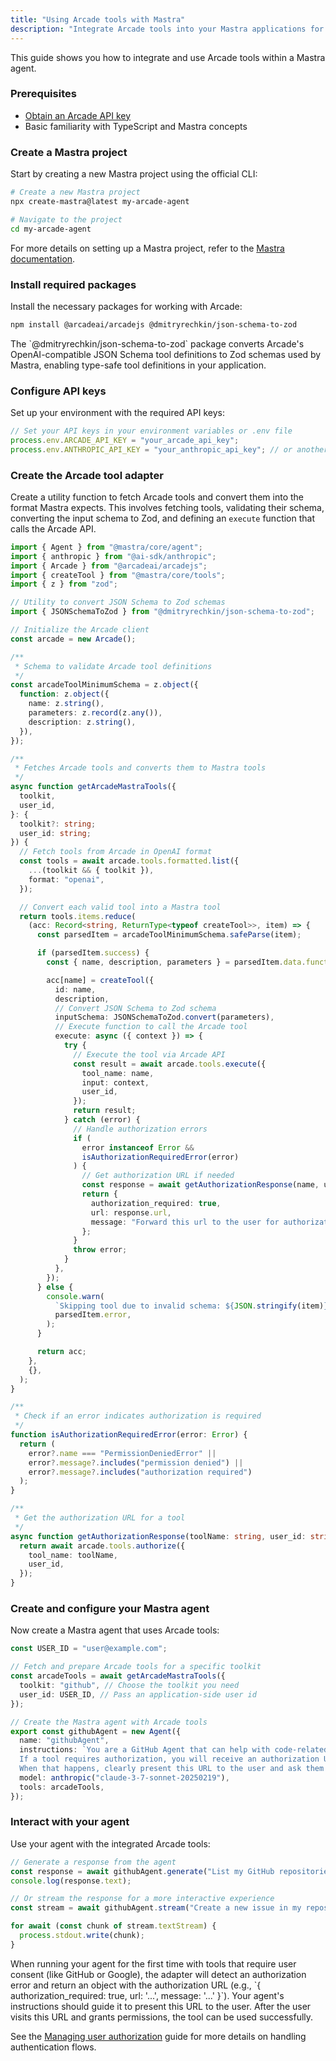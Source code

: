 ```yaml
---
title: "Using Arcade tools with Mastra"
description: "Integrate Arcade tools into your Mastra applications for basic use cases."
---
```



This guide shows you how to integrate and use Arcade tools within a Mastra agent.

<Steps>

### Prerequisites

- [Obtain an Arcade API key](/home/api-keys)
- Basic familiarity with TypeScript and Mastra concepts

### Create a Mastra project

Start by creating a new Mastra project using the official CLI:

```bash
# Create a new Mastra project
npx create-mastra@latest my-arcade-agent

# Navigate to the project
cd my-arcade-agent
```

For more details on setting up a Mastra project, refer to the [Mastra documentation](https://mastra.ai/docs/getting-started/installation).

### Install required packages

Install the necessary packages for working with Arcade:

```bash
npm install @arcadeai/arcadejs @dmitryrechkin/json-schema-to-zod
```

<Callout type="info">
  The `@dmitryrechkin/json-schema-to-zod` package converts Arcade's OpenAI-compatible JSON Schema tool definitions to Zod schemas used by Mastra, enabling type-safe tool definitions in your application.
</Callout>

### Configure API keys

Set up your environment with the required API keys:

```typescript
// Set your API keys in your environment variables or .env file
process.env.ARCADE_API_KEY = "your_arcade_api_key";
process.env.ANTHROPIC_API_KEY = "your_anthropic_api_key"; // or another supported model provider
```

### Create the Arcade tool adapter

Create a utility function to fetch Arcade tools and convert them into the format Mastra expects. This involves fetching tools, validating their schema, converting the input schema to Zod, and defining an `execute` function that calls the Arcade API.

```typescript
import { Agent } from "@mastra/core/agent";
import { anthropic } from "@ai-sdk/anthropic";
import { Arcade } from "@arcadeai/arcadejs";
import { createTool } from "@mastra/core/tools";
import { z } from "zod";

// Utility to convert JSON Schema to Zod schemas
import { JSONSchemaToZod } from "@dmitryrechkin/json-schema-to-zod";

// Initialize the Arcade client
const arcade = new Arcade();

/**
 * Schema to validate Arcade tool definitions
 */
const arcadeToolMinimumSchema = z.object({
  function: z.object({
    name: z.string(),
    parameters: z.record(z.any()),
    description: z.string(),
  }),
});

/**
 * Fetches Arcade tools and converts them to Mastra tools
 */
async function getArcadeMastraTools({
  toolkit,
  user_id,
}: {
  toolkit?: string;
  user_id: string;
}) {
  // Fetch tools from Arcade in OpenAI format
  const tools = await arcade.tools.formatted.list({
    ...(toolkit && { toolkit }),
    format: "openai",
  });

  // Convert each valid tool into a Mastra tool
  return tools.items.reduce(
    (acc: Record<string, ReturnType<typeof createTool>>, item) => {
      const parsedItem = arcadeToolMinimumSchema.safeParse(item);

      if (parsedItem.success) {
        const { name, description, parameters } = parsedItem.data.function;

        acc[name] = createTool({
          id: name,
          description,
          // Convert JSON Schema to Zod schema
          inputSchema: JSONSchemaToZod.convert(parameters),
          // Execute function to call the Arcade tool
          execute: async ({ context }) => {
            try {
              // Execute the tool via Arcade API
              const result = await arcade.tools.execute({
                tool_name: name,
                input: context,
                user_id,
              });
              return result;
            } catch (error) {
              // Handle authorization errors
              if (
                error instanceof Error &&
                isAuthorizationRequiredError(error)
              ) {
                // Get authorization URL if needed
                const response = await getAuthorizationResponse(name, user_id);
                return {
                  authorization_required: true,
                  url: response.url,
                  message: "Forward this url to the user for authorization",
                };
              }
              throw error;
            }
          },
        });
      } else {
        console.warn(
          `Skipping tool due to invalid schema: ${JSON.stringify(item)}`,
          parsedItem.error,
        );
      }

      return acc;
    },
    {},
  );
}

/**
 * Check if an error indicates authorization is required
 */
function isAuthorizationRequiredError(error: Error) {
  return (
    error?.name === "PermissionDeniedError" ||
    error?.message?.includes("permission denied") ||
    error?.message?.includes("authorization required")
  );
}

/**
 * Get the authorization URL for a tool
 */
async function getAuthorizationResponse(toolName: string, user_id: string) {
  return await arcade.tools.authorize({
    tool_name: toolName,
    user_id,
  });
}
```

### Create and configure your Mastra agent

Now create a Mastra agent that uses Arcade tools:

```typescript
const USER_ID = "user@example.com";

// Fetch and prepare Arcade tools for a specific toolkit
const arcadeTools = await getArcadeMastraTools({
  toolkit: "github", // Choose the toolkit you need
  user_id: USER_ID, // Pass an application-side user id
});

// Create the Mastra agent with Arcade tools
export const githubAgent = new Agent({
  name: "githubAgent",
  instructions: `You are a GitHub Agent that can help with code-related tasks.
  If a tool requires authorization, you will receive an authorization URL.
  When that happens, clearly present this URL to the user and ask them to visit it to grant permissions.`,
  model: anthropic("claude-3-7-sonnet-20250219"),
  tools: arcadeTools,
});
```

### Interact with your agent

Use your agent with the integrated Arcade tools:

```typescript
// Generate a response from the agent
const response = await githubAgent.generate("List my GitHub repositories");
console.log(response.text);

// Or stream the response for a more interactive experience
const stream = await githubAgent.stream("Create a new issue in my repository");

for await (const chunk of stream.textStream) {
  process.stdout.write(chunk);
}
```

</Steps>

<Callout type="warning" title="Initial Tool Authorization"> 
  When running your agent for the first time with tools that require user consent (like GitHub or Google), the adapter will detect an authorization error and return an object with the authorization URL (e.g., `{ authorization_required: true, url: '...', message: '...' }`). Your agent's instructions should guide it to present this URL to the user. After the user visits this URL and grants permissions, the tool can be used successfully. 
  
  See the [Managing user authorization](./user-auth-interrupts) guide for more details on handling authentication flows.
</Callout>
